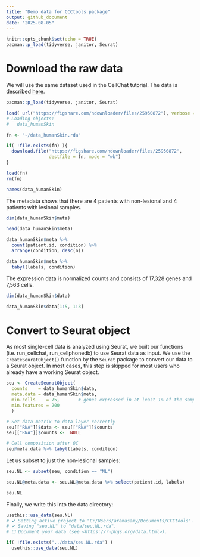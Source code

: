 ```yaml
---
title: "Demo data for CCCtools package"
output: github_document
date: "2025-08-05"
---
```


```r
knitr::opts_chunk$set(echo = TRUE)
pacman::p_load(tidyverse, janitor, Seurat)
```


# Download the raw data

We will use the same dataset used in the CellChat tutorial. 
The data is described [here](https://doi.org/10.6084/m9.figshare.13520015.v1).


```r
pacman::p_load(tidyverse, janitor, Seurat)

load( url("https://figshare.com/ndownloader/files/25950872"), verbose = TRUE )
# Loading objects:
#   data_humanSkin
```
```r
fn <- "~/data_humanSkin.rda"

if( !file.exists(fn) ){
  download.file("https://figshare.com/ndownloader/files/25950872", 
                destfile = fn, mode = "wb")
}

load(fn)
rm(fn)
```

```r
names(data_humanSkin)
```

The metadata shows that there are 4 patients with non-lesional and 4 patients with lesional samples.

```r
dim(data_humanSkin$meta)

head(data_humanSkin$meta)

data_humanSkin$meta %>% 
  count(patient.id, condition) %>% 
  arrange(condition, desc(n))

data_humanSkin$meta %>% 
  tabyl(labels, condition)
```

The expression data is normalized counts and consists of 17,328 genes and 7,563 cells.

```r
dim(data_humanSkin$data)

data_humanSkin$data[1:5, 1:3]
```

# Convert to Seurat object

As most single-cell data is analyzed using Seurat, we built our functions (i.e. run_cellchat, run_cellphonedb) to use Seurat data as input. We use the `CreateSeuratObject()` function by the `Seurat` package to convert our data to a Seurat object. In most cases, this step is skipped for most users who already have a working Seurat object.

```r
seu <- CreateSeuratObject(
  counts    = data_humanSkin$data, 
  meta.data = data_humanSkin$meta,
  min.cells    = 75,       # genes expressed in at least 1% of the samples
  min.features = 200
  )

# Set data matrix to data layer correctly
seu[["RNA"]]$data <- seu[["RNA"]]$counts 
seu[["RNA"]]$counts <-  NULL

# Cell composition after QC
seu@meta.data %>% tabyl(labels, condition)
```

Let us subset to just the non-lesional samples:

```r
seu.NL <- subset(seu, condition == "NL")

seu.NL@meta.data <- seu.NL@meta.data %>% select(patient.id, labels)

seu.NL
```
Finally, we write this into the data directory:

```r
usethis::use_data(seu.NL)
# ✔ Setting active project to "C:/Users/aramasamy/Documents/CCCtools".
# ✔ Saving "seu.NL" to "data/seu.NL.rda".
# ☐ Document your data (see <https://r-pkgs.org/data.html>).
```

```r
if( !file.exists("../data/seu.NL.rda") )
  usethis::use_data(seu.NL)
```

